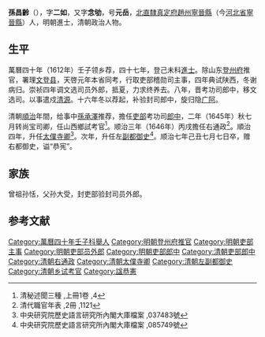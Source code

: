 '''孫昌齡'''（{{bd|？||1649年|catIdx=}}），字'''二如'''，又字'''念劬'''，号'''元岳'''，[[北直隸|北直隸]][[真定府|真定府]][[趙州|趙州]][[寧晉縣|寧晉縣]]（今[[河北省|河北省]][[寧晉縣|寧晉縣]]）人，明朝進士，清朝政治人物。

==生平==
萬曆四十年（1612年）壬子领乡荐，四十七年，登己未科[[進士|進士]]。除山东[[登州府|登州府]]推官，署理[[文登县|文登县]]，天啓元年本省同考，行取吏部稽勋司主事，四年典试陕西，冬谢病归。崇祯四年调文选司员外郎，抵夏，力求终养去。八年，晋考功司郎中，移文选司。以事遣戍[[清源|清源]]。十六年冬以荐起，补验封司郎中，旋归隐[[广阿|广阿]]。

清朝[[順治|順治]]年間，给事中[[孫承澤|孫承澤]]推荐，擔任[[吏部|吏部]]考功司[[郎中|郎中]]，二年（1645年）秋七月转尚宝司卿，任山西鄉試考官<ref>清秘述聞三種 ,上冊1卷 ,4</ref>。顺治三年（1646年）丙戌擔任右通政<ref>清代職官年表 ,2冊 ,1121</ref>。順治四年，升任[[太僕寺卿|太僕寺卿]]<ref>中央研究院歷史語言研究所內閣大庫檔案 ,037483號</ref>。次年，升任左[[副都御史|副都御史]]<ref>中央研究院歷史語言研究所內閣大庫檔案 ,085749號</ref>。顺治七年己丑七月七日卒，赠右都御史，谥“恭宪”。

== 家族 ==
曾祖孙恬，父孙大受，封吏部验封司员外郎。

==参考文献==
{{reflist}}

{{萬曆四十七年己未科殿試金榜}}

{{Authority control}}

{{DEFAULTSORT:Sun孙}}
[[Category:萬曆四十年壬子科舉人|Category:萬曆四十年壬子科舉人]]
[[Category:明朝登州府推官|Category:明朝登州府推官]]
[[Category:明朝吏部主事|Category:明朝吏部主事]]
[[Category:明朝吏部员外郎|Category:明朝吏部员外郎]]
[[Category:明朝吏部郎中|Category:明朝吏部郎中]]
[[Category:清朝吏部郎中|Category:清朝吏部郎中]]
[[Category:清朝右通政|Category:清朝右通政]]
[[Category:清朝太僕寺卿|Category:清朝太僕寺卿]]
[[Category:清朝左副都御史|Category:清朝左副都御史]]
[[Category:清朝乡试考官|Category:清朝乡试考官]]
[[Category:諡恭憲|Category:諡恭憲]]


{{清朝人物小作品}}